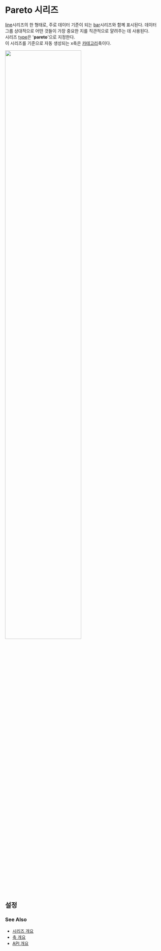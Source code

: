 # Pareto 시리즈

[line](/guide/sieries/series-line)시리즈의 한 형태로,
주로 데이터 기준이 되는 [bar](/guide/series/series-pareto)시리즈와 함꼐 표시된다.
데이터 그룹 상대적으로 어떤 것들이 가장 중요한 지를 직관적으로 얄려주는 데 사용된다.<br/>
시리즈 [type](/config/config/series#type)은 '**pareto**'으로 지정한다.<br/>
이 시리즈를 기준으로 자동 생성되는 x축은 [카테고리](/config/config/xAxis/category)축이다.

<img src="/images/guide/series-pareto-01.png" width="70%" class="border-img"/>

## 설정

### See Also

- [시리즈 개요](/guide/series)
- [축 개요](/guide/axes)
- [API 개요](/docs)